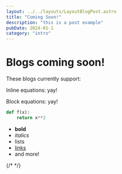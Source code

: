 ```yaml
---
layout: ../../layouts/LayoutBlogPost.astro
title: "Coming Soon!"
description: "this is a post example"
pubDate: 2024-01-1
category: "intro"
---
```



# Blogs coming soon!

These blogs currently support:

Inline equations: <Latex formula="\text{Attention}(Q,K,V)=\text{softmax}(\frac{QK^T}{\sqrt{d_k}})V" displayMode={false} /> yay!

Block equations: <Latex formula="\text{Attention}(Q,K,V)=\text{softmax}(\frac{QK^T}{\sqrt{d_k}})V" displayMode={true} /> yay!

```python
def f(x):
    return x**2
```
- **bold**
- _italics_
- lists
- <a class="text-dracula-50 hover:underline" href="/blog/post1">links</a>
- and more!

{/* <script src="https://platform.twitter.com/widgets.js"></script>
<Tweet id="https://twitter.com/osanseviero/status/1745536821449121811" /> */}